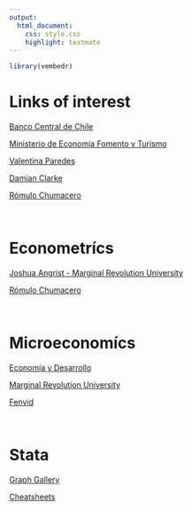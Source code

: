 ```yaml
---
output: 
  html_document:
    css: style.css
    highlight: textmate
---
```


```r
library(vembedr)

```

# Links of interest
 
[Banco Central de Chile](https://www.bcentral.cl/web/banco-central)
 
[Ministerio de Economía Fomento y Turismo](https://www.economia.gob.cl/)

[Valentina Paredes](https://scholar.google.com.br/citations?hl=en&user=_QfWQl4AAAAJ&view_op=list_works&sortby=pubdate)
 
[Damian Clarke](https://www.damianclarke.net/)
 
[Rómulo Chumacero](http://rchumace.econ.uchile.cl/) 

\

# Econometrícs

[Joshua Angrist - Marginal Revolution University](https://www.youtube.com/playlist?list=PL-uRhZ_p-BM5ovNRg-G6hDib27OCvcyW8)

[Rómulo Chumacero](https://www.youtube.com/playlist?list=PL09ENlvHqN-8jhVrnsgrfi_fyf4RygjgA)


\

# Microeconomícs

[Economía y Desarrollo](https://www.youtube.com/playlist?list=PLa1CmC-O00ybeV_NBTPBuE63sTtqkpjaA)

[Marginal Revolution University](https://www.youtube.com/playlist?list=PL-uRhZ_p-BM4XnKSe3BJa23-XKJs_k4KY)

[Fenvid](https://www.youtube.com/playlist?list=PLuWahU49hzjdj1zWjScl_jVR_TDwgOhqt)


\

# Stata

[Graph Gallery](https://www.stata.com/support/faqs/graphics/gph/stata-graphs/)

[Cheatsheets](https://www.stata.com/bookstore/statacheatsheets.pdf)
